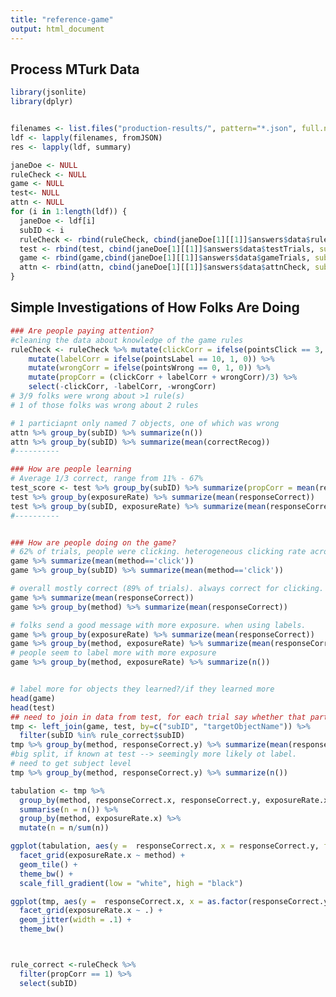 ```yaml
---
title: "reference-game"
output: html_document
---
```


## Process MTurk Data

```r
library(jsonlite)
library(dplyr)


filenames <- list.files("production-results/", pattern="*.json", full.names = TRUE)
ldf <- lapply(filenames, fromJSON)
res <- lapply(ldf, summary)

janeDoe <- NULL
ruleCheck <- NULL
game <- NULL
test<- NULL
attn <- NULL
for (i in 1:length(ldf)) {
  janeDoe <- ldf[i]
  subID <- i
  ruleCheck <- rbind(ruleCheck, cbind(janeDoe[1][[1]]$answers$data$ruleQuestions, subID = i))
  test <- rbind(test, cbind(janeDoe[1][[1]]$answers$data$testTrials, subID = i))
  game <- rbind(game,cbind(janeDoe[1][[1]]$answers$data$gameTrials, subID = i))
  attn <- rbind(attn, cbind(janeDoe[1][[1]]$answers$data$attnCheck, subID = i))
}
```

## Simple Investigations of How Folks Are Doing
```r
### Are people paying attention?
#cleaning the data about knowledge of the game rules
ruleCheck <- ruleCheck %>% mutate(clickCorr = ifelse(pointsClick == 3, 1, 0)) %>%
    mutate(labelCorr = ifelse(pointsLabel == 10, 1, 0)) %>%
    mutate(wrongCorr = ifelse(pointsWrong == 0, 1, 0)) %>%
    mutate(propCorr = (clickCorr + labelCorr + wrongCorr)/3) %>%
    select(-clickCorr, -labelCorr, -wrongCorr)
# 3/9 folks were wrong about >1 rule(s)
# 1 of those folks was wrong about 2 rules

# 1 particiapnt only named 7 objects, one of which was wrong
attn %>% group_by(subID) %>% summarize(n())
attn %>% group_by(subID) %>% summarize(mean(correctRecog))
#----------

### How are people learning
# Average 1/3 correct, range from 11% - 67%
test_score <- test %>% group_by(subID) %>% summarize(propCorr = mean(responseCorrect))
test %>% group_by(exposureRate) %>% summarize(mean(responseCorrect))
test %>% group_by(subID, exposureRate) %>% summarize(mean(responseCorrect))
#----------


### How are people doing on the game?
# 62% of trials, people were clicking. heterogeneous clicking rate across folks
game %>% summarize(mean(method=='click'))
game %>% group_by(subID) %>% summarize(mean(method=='click'))

# overall mostly correct (89% of trials). always correct for clicking.
game %>% summarize(mean(responseCorrect))
game %>% group_by(method) %>% summarize(mean(responseCorrect))

# folks send a good message with more exposure. when using labels. 
game %>% group_by(exposureRate) %>% summarize(mean(responseCorrect))
game %>% group_by(method, exposureRate) %>% summarize(mean(responseCorrect))
# people seem to label more with more exposure 
game %>% group_by(method, exposureRate) %>% summarize(n())


# label more for objects they learned?/if they learned more
head(game)
head(test)
## need to join in data from test, for each trial say whether that participant knew that object...
tmp <- left_join(game, test, by=c("subID", "targetObjectName")) %>%
  filter(subID %in% rule_correct$subID)
tmp %>% group_by(method, responseCorrect.y) %>% summarize(mean(responseCorrect.x))
#big split, if known at test --> seemingly more likely ot label. 
# need to get subject level
tmp %>% group_by(method, responseCorrect.y) %>% summarize(n())

tabulation <- tmp %>%
  group_by(method, responseCorrect.x, responseCorrect.y, exposureRate.x) %>%
  summarise(n = n()) %>%
  group_by(method, exposureRate.x) %>%
  mutate(n = n/sum(n))

ggplot(tabulation, aes(y =  responseCorrect.x, x = responseCorrect.y, fill = n)) + 
  facet_grid(exposureRate.x ~ method) + 
  geom_tile() + 
  theme_bw() + 
  scale_fill_gradient(low = "white", high = "black")

ggplot(tmp, aes(y =  responseCorrect.x, x = as.factor(responseCorrect.y), color = method)) + 
  facet_grid(exposureRate.x ~ .) + 
  geom_jitter(width = .1) +
  theme_bw() 



rule_correct <-ruleCheck %>%
  filter(propCorr == 1) %>%
  select(subID)

```






